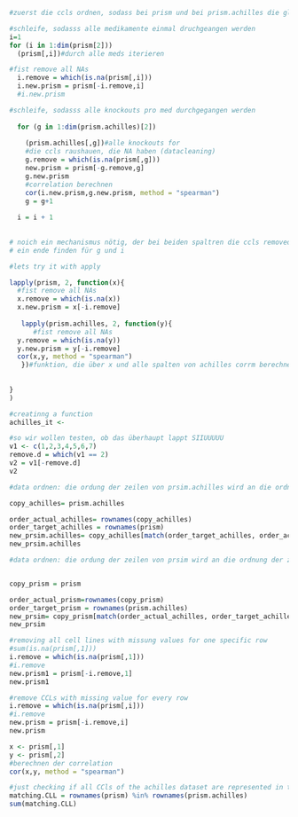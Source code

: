 ```r
#zuerst die ccls ordnen, sodass bei prism und bei prism.achilles die gleiche reihenfolge der CCLs ist

#schleife, sodasss alle medikamente einmal druchgeangen werden
i=1
for (i in 1:dim(prism[2])) 
  (prism[,i])#durch alle meds iterieren

#fist remove all NAs
  i.remove = which(is.na(prism[,i]))
  i.new.prism = prism[-i.remove,i]
  #i.new.prism

#schleife, sodasss alle knockouts pro med durchgegangen werden 
  
  for (g in 1:dim(prism.achilles)[2])
  
    (prism.achilles[,g])#alle knockouts for 
    #die ccls raushauen, die NA haben (datacleaning)
    g.remove = which(is.na(prism[,g]))
    new.prism = prism[-g.remove,g]
    g.new.prism
    #correlation berechnen
    cor(i.new.prism,g.new.prism, method = "spearman")
    g = g+1
    
  i = i + 1
    
    
# noich ein mechanismus nötig, der bei beiden spaltren die ccls removed
# ein ende finden für g und i
```

```r
#lets try it with apply

lapply(prism, 2, function(x){
  #fist remove all NAs
  x.remove = which(is.na(x))
  x.new.prism = x[-i.remove]
 
   lapply(prism.achilles, 2, function(y){
      #fist remove all NAs
  y.remove = which(is.na(y))
  y.new.prism = y[-i.remove]
  cor(x,y, method = "spearman")
   })#funktion, die über x und alle spalten von achilles corrm berechnet
  
  
}
)

#creatinng a function
achilles_it <- 
```

```r
#so wir wollen testen, ob das überhaupt lappt SIIUUUUU
v1 <- c(1,2,3,4,5,6,7)
remove.d = which(v1 == 2)
v2 = v1[-remove.d]
v2

```


```r
#data ordnen: die ordung der zeilen von prsim.achilles wird an die ordnung der zeilen von prism angepasst

copy_achilles= prism.achilles

order_actual_achilles= rownames(copy_achilles)
order_target_achilles = rownames(prism)
new_prsim.achilles= copy_achilles[match(order_target_achilles, order_actual_achilles),]
new_prsim.achilles
```
```r
#data ordnen: die ordung der zeilen von prsim wird an die ordnung der zeilen von prism. achilles angepasst


copy_prism = prism

order_actual_prism=rownames(copy_prism)
order_target_prism = rownames(prism.achilles)
new_prsim= copy_prism[match(order_actual_achilles, order_target_achilles),]
new_prsim
```



```r

#removing all cell lines with missung values for one specific row
#sum(is.na(prism[,1]))
i.remove = which(is.na(prism[,1]))
#i.remove
new.prism1 = prism[-i.remove,1]
new.prism1

#remove CCLs with missing value for every row 
i.remove = which(is.na(prism[,i]))
#i.remove
new.prism = prism[-i.remove,i]
new.prism

```




```r
x <- prism[,1]
y <- prism[,2]
#berechnen der correlation
cor(x,y, method = "spearman")
```
```r
#just checking if all CCls of the achilles dataset are represented in the prism dataset
matching.CLL = rownames(prism) %in% rownames(prism.achilles)
sum(matching.CLL)
```

